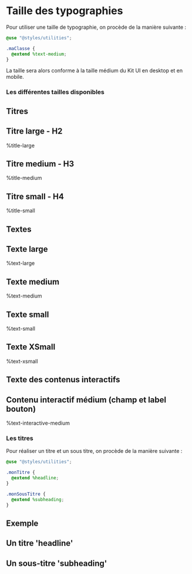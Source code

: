 
<Meta title="Toolbox/Typography"/>

# Taille des typographies

Pour utiliser une taille de typographie, on procède de la manière suivante :
```scss
@use "@styles/utilities";

.maClasse {
  @extend %text-medium;
}
```
La taille sera alors conforme à la taille médium du Kit UI en desktop et en mobile.

### Les différentes tailles disponibles
<Canvas>
    <Story name="Example - Taille de police">
        <div className="typographie">
            <section className="title">
                <h2>Titres</h2>
                <div className="title-large">
                    <h2>Titre large - H2</h2>
                    <p>%title-large</p>
                </div>
                <div className="title-medium">
                    <h2>Titre medium - H3</h2>
                    <p>%title-medium</p>
                </div>
                <div className="title-small">
                    <h2>Titre small - H4</h2>
                    <p>%title-small</p>
                </div>
            </section>
            <section className="text">
                <h2>Textes</h2>
                <div className="text-large">
                    <h2>Texte large</h2>
                    <p>%text-large</p>
                </div>
                <div className="text-medium">
                    <h2>Texte medium</h2>
                    <p>%text-medium</p>
                </div>
                <div className="text-small">
                    <h2>Texte small</h2>
                    <p>%text-small</p>
                </div>
                <div className="text-xsmall">
                    <h2>Texte XSmall</h2>
                    <p>%text-xsmall</p>
                </div>
            </section>
            <section className="text-interactive">
                <h2>Texte des contenus interactifs</h2>
                <div className="text-interactive-medium">
                    <h2>Contenu interactif médium (champ et label bouton)</h2>
                    <p>%text-interactive-medium</p>
                </div>
                <div>
                    <div className="text-interactive-example">
                        <InputText className="text-interactive-example-input" label="Label du champ" placeholder="Contenu du champ"/>
                        <ButtonComponent label="label du bouton"/>
                    </div>
                </div>
            </section>
        </div>
    </Story>
</Canvas>


### Les titres

Pour réaliser un titre et un sous titre, on procède de la manière suivante :

```scss
@use "@styles/utilities";

.monTitre {
  @extend %headline;
}

.monSousTitre {
  @extend %subheading;
}
```

## Exemple

<Canvas>
    <Story name="Example - Titre et sous-titre">
        <h2 className="titre-headline">Un titre 'headline'</h2>
        <h2 className="titre-subheading">Un sous-titre 'subheading'</h2>
    </Story>
</Canvas>
